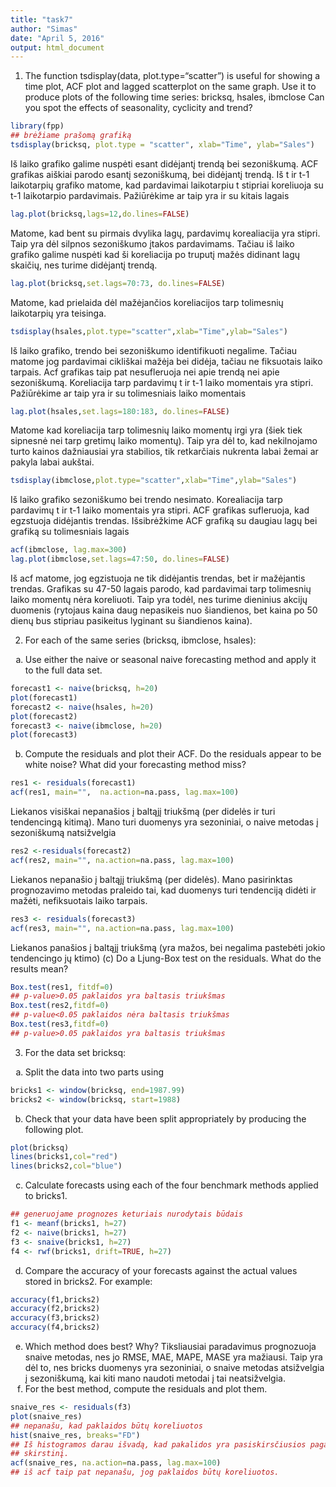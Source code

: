 ```yaml
---
title: "task7"
author: "Simas"
date: "April 5, 2016"
output: html_document
---
```

1. The function tsdisplay(data, plot.type="scatter") is useful
for showing a time plot, ACF plot and lagged scatterplot on the
same graph. Use it to produce plots of the following time series:
bricksq, hsales, ibmclose
Can you spot the effects of seasonality, cyclicity and trend?

```r
library(fpp)
## brėžiame prašomą grafiką
tsdisplay(bricksq, plot.type = "scatter", xlab="Time", ylab="Sales")
```
Iš laiko grafiko galime nuspėti esant didėjantį trendą bei sezoniškumą. ACF grafikas aiškiai parodo esantį sezoniškumą, bei didėjantį trendą. Iš t ir t-1 laikotarpių grafiko matome, kad pardavimai laikotarpiu t stipriai koreliuoja su t-1 laikotarpio pardavimais. Pažiūrėkime ar taip yra ir su kitais lagais
```r
lag.plot(bricksq,lags=12,do.lines=FALSE)
```
Matome, kad bent su pirmais dvylika lagų, pardavimų korealiacija yra stipri. Taip yra dėl silpnos sezoniškumo įtakos pardavimams. Tačiau iš laiko grafiko galime nuspėti kad ši koreliacija po truputį mažės didinant lagų skaičių, nes turime didėjantį trendą.
```r
lag.plot(bricksq,set.lags=70:73, do.lines=FALSE)
```
Matome, kad prielaida dėl mažėjančios koreliacijos tarp tolimesnių laikotarpių yra teisinga.
```r
tsdisplay(hsales,plot.type="scatter",xlab="Time",ylab="Sales")
```
Iš laiko grafiko, trendo bei sezoniškumo identifikuoti negalime. Tačiau matome jog pardavimai cikliškai mažėja bei didėja, tačiau ne fiksuotais laiko tarpais. Acf grafikas taip pat nesufleruoja nei apie trendą nei apie sezoniškumą. Koreliacija tarp pardavimų t ir t-1 laiko momentais yra stipri. Pažiūrėkime ar taip yra ir su tolimesniais laiko momentais
```r
lag.plot(hsales,set.lags=180:183, do.lines=FALSE)
```
Matome kad koreliacija tarp tolimesnių laiko momentų irgi yra (šiek tiek sipnesnė nei tarp gretimų laiko momentų). Taip yra dėl to, kad nekilnojamo turto kainos dažniausiai yra stabilios, tik retkarčiais nukrenta labai žemai ar pakyla labai aukštai.
```r
tsdisplay(ibmclose,plot.type="scatter",xlab="Time",ylab="Sales") 
```
Iš laiko grafiko sezoniškumo bei trendo nesimato. Korealiacija tarp pardavimų t ir t-1 laiko momentais yra stipri. ACF grafikas sufleruoja, kad egzstuoja didėjantis trendas. Išsibrėžkime ACF grafiką su daugiau lagų bei grafiką su tolimesniais lagais
```r
acf(ibmclose, lag.max=300)
lag.plot(ibmclose,set.lags=47:50, do.lines=FALSE)
```
Iš acf matome, jog egzistuoja ne tik didėjantis trendas, bet ir mažėjantis trendas.  Grafikas su 47-50 lagais parodo, kad pardavimai tarp tolimesnių laiko momentų nėra koreliuoti. Taip yra todėl, nes turime dieninius akcijų duomenis (rytojaus kaina daug nepasikeis nuo šiandienos, bet kaina po 50 dienų bus stipriau pasikeitus lyginant su šiandienos kaina).

2. For each of the same series (bricksq, ibmclose, hsales):

(a) Use either the naive or seasonal naive forecasting method and
apply it to the full data set.
```r
forecast1 <- naive(bricksq, h=20)
plot(forecast1)
forecast2 <- naive(hsales, h=20)
plot(forecast2)
forecast3 <- naive(ibmclose, h=20)
plot(forecast3)
```
(b) Compute the residuals and plot their ACF. Do the residuals
appear to be white noise? What did your forecasting method
miss?
```r
res1 <- residuals(forecast1)
acf(res1, main="",  na.action=na.pass, lag.max=100)
```
Liekanos visiškai nepanašios į baltąjį triukšmą (per didelės ir turi tendencingą kitimą). Mano turi duomenys yra sezoniniai, o naive metodas į sezoniškumą natsižvelgia
```r
res2 <-residuals(forecast2)
acf(res2, main="", na.action=na.pass, lag.max=100)
```
Liekanos nepanašio į baltąjį triukšmą (per didelės). Mano pasirinktas prognozavimo metodas praleido tai, kad duomenys turi tendenciją didėti ir mažėti, nefiksuotais laiko tarpais.
```r
res3 <- residuals(forecast3)
acf(res3, main="", na.action=na.pass, lag.max=100)
```
Liekanos panašios į baltąjį triukšmą (yra mažos, bei negalima pastebėti jokio tendencingo jų ktimo)
(c) Do a Ljung-Box test on the residuals. What do the results
mean?
```r
Box.test(res1, fitdf=0)
## p-value>0.05 paklaidos yra baltasis triukšmas
Box.test(res2,fitdf=0)
## p-value<0.05 paklaidos nėra baltasis triukšmas
Box.test(res3,fitdf=0)
## p-value>0.05 paklaidos yra baltasis triukšmas
```
3. For the data set bricksq:

(a) Split the data into two parts using
```r
bricks1 <- window(bricksq, end=1987.99)
bricks2 <- window(bricksq, start=1988)
```
(b) Check that your data have been split appropriately by producing
the following plot.
```r
plot(bricksq)
lines(bricks1,col="red")
lines(bricks2,col="blue")
```
(c) Calculate forecasts using each of the four benchmark methods
applied to bricks1.
```r
## generuojame prognozes keturiais nurodytais būdais
f1 <- meanf(bricks1, h=27)
f2 <- naive(bricks1, h=27)
f3 <- snaive(bricks1, h=27)
f4 <- rwf(bricks1, drift=TRUE, h=27)
```
(d) Compare the accuracy of your forecasts against the actual values
stored in bricks2. For example:
```r
accuracy(f1,bricks2)
accuracy(f2,bricks2)
accuracy(f3,bricks2)
accuracy(f4,bricks2)
```
(e) Which method does best? Why?
Tiksliausiai paradavimus prognozuoja snaive metodas, nes jo RMSE, MAE, MAPE, MASE yra mažiausi. Taip yra dėl to, nes bricks duomenys yra sezoniniai, o  snaive metodas atsižvelgia į sezoniškumą, kai kiti mano naudoti metodai į tai neatsižvelgia.
(f) For the best method, compute the residuals and plot them.
```r
snaive_res <- residuals(f3)
plot(snaive_res)
## nepanašu, kad paklaidos būtų koreliuotos
hist(snaive_res, breaks="FD")
## Iš histogramos darau išvadą, kad pakalidos yra pasiskirsčiusios pagal normalujį 
## skirstinį.
acf(snaive_res, na.action=na.pass, lag.max=100)
## iš acf taip pat nepanašu, jog paklaidos būtų koreliuotos.
```
